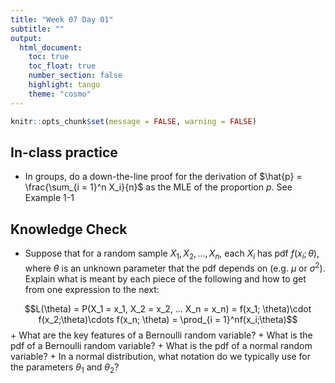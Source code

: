 ```yaml
---
title: "Week 07 Day 01"
subtitle: ""
output: 
  html_document:
    toc: true
    toc_float: true
    number_section: false
    highlight: tango
    theme: "cosmo"
---
```


```r
knitr::opts_chunk$set(message = FALSE, warning = FALSE)
```

## In-class practice

+ In groups, do a down-the-line proof for the derivation of $\hat{p} = \frac{\sum_{i = 1}^n X_i}{n}$ as the MLE of the proportion $p$. See Example 1-1

## Knowledge Check

+ Suppose that for a random sample $X_1, X_2, ..., X_n$, each $X_i$ has pdf $f(x_i; \theta)$, where $\theta$ is an unknown parameter that the pdf depends on (e.g. $\mu$ or $\sigma^2$). Explain what is meant by each piece of the following and how to get from one expression to the next:

$$L(\theta) = P(X_1 = x_1, X_2 = x_2, ... X_n = x_n) = f(x_1; \theta)\cdot f(x_2;\theta)\cdots f(x_n; \theta) = \prod_{i = 1}^nf(x_i;\theta)$$
+ What are the key features of a Bernoulli random variable?
+ What is the pdf of a Bernoulli random variable?
+ What is the pdf of a normal random variable? 
+ In a normal distribution, what notation do we typically use for the parameters $\theta_1$ and $\theta_2$?




<!-- + In the context of order statistics, what is the difference in the notation $X_1, X_2, ..., X_n$ and $Y_1, Y_2, ..., Y_n$? -->
<!-- + How do we find $P(X < c)$ for a continuous random variable $X$? -->
<!-- + What are the key features of a binomial random variable? What is the pdf of a binomial random variable?  -->
<!-- + How do we write a cdf as a probability? And as an integral? -->
<!-- + What is the mathematical relationship between a pdf and a cdf?  -->